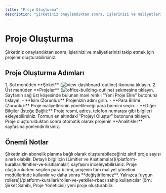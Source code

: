```yaml
---
title: "Proje Oluşturma"
description: "Şirketiniz onaylandıktan sonra, işlerinizi ve maliyetlerinizi takip etmek için projeler oluşturabilirsiniz."
---
```


# Proje Oluşturma

Şirketiniz onaylandıktan sonra, işlerinizi ve maliyetlerinizi takip etmek için projeler oluşturabilirsiniz.

## Proje Oluşturma Adımları

<Steps>
  <Step title="Proje Listesine Gidin">
    1. Sol menüden **Şirket** (<img src="/icons/view-dashboard-outline.svg" alt="view-dashboard-outline" className="inline align-middle dark:invert" style={{width: '16px', height: '16px', margin: 0}} />) ikonuna tıklayın.
    2. Üst menüden **Projeler** (<img src="/icons/office-building-outline.svg" alt="office-building-outline" className="inline align-middle dark:invert" style={{width: '16px', height: '16px', margin: 0}} />) sekmesine tıklayın.
  </Step>
  <Step title="Yeni Proje Formunu Açın">
    Sayfanın sağ üst köşesinde bulunan mavi renkli "Yeni Proje Ekle" butonuna tıklayın.
  </Step>
  <Step title="Proje Bilgilerini Doldurun">
    - **İsim (Zorunlu):** Projenizin adını girin.
    - **Para Birimi (Zorunlu):** Proje maliyetlerinin yönetileceği para birimini seçin.
    - **Diğer Bilgiler (İsteğe Bağlı):** Proje resmi, adres, telefon numarası gibi bilgileri ekleyebilirsiniz.
  </Step>
  <Step title="Projeyi Oluşturun">
    Formun en altındaki "Projeyi Oluştur" butonuna tıklayın. Proje oluşturulduktan sonra otomatik olarak projenin **Analitikler** sayfasına yönlendirilirsiniz.
  </Step>
</Steps>

## Önemli Notlar

<AccordionGroup>
  <Accordion title="Proje Limiti">
    Şirketinizin abonelik planına bağlı olarak oluşturabileceğiniz aktif proje sayısı sınırlı olabilir. Detaylı bilgi için [Limitler ve Kısıtlamalar](/platform-kurallari/limitler-ve-kisitlamalar) sayfasını inceleyebilirsiniz.
  </Accordion>
  <Accordion title="Para Birimi">
    Proje oluşturulurken seçilen para birimi, projenin tüm maliyet yönetimi modüllerinde kullanılır ve daha sonra **değiştirilemez**.
  </Accordion>
  <Accordion title="Yetkilendirme">
    Yalnızca [uygun rollere](/platform-kurallari/roller-ve-yetkiler-rbac) sahip kullanıcılar (örn: Şirket Sahibi, Proje Yöneticisi) yeni proje oluşturabilir.
  </Accordion>
</AccordionGroup>
